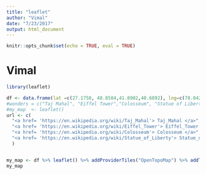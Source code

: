 ```yaml
---
title: "leaflet"
author: "Vimal"
date: "7/23/2017"
output: html_document
---
```


```r
knitr::opts_chunk$set(echo = TRUE, eval = TRUE)
```

# Vimal
```r
library(leaflet)

df <- data.frame(lat =c(27.1750, 48.8584,41.8902,40.6892), lng=c(78.0422,2.2945,12.4922,-74.044502))
#wonders = c("Taj Mahal", "Eiffel Tower","Colosseum", "Statue of Liberty") 
#my_map  <- leaflet() 
url <- c(
  "<a href= 'https://en.wikipedia.org/wiki/Taj_Mahal'> Taj_Mahal </a>",
  "<a href= 'https://en.wikipedia.org/wiki/Eiffel_Tower'> Eiffel_Tower </a>",
  "<a href= 'https://en.wikipedia.org/wiki/Colosseum'> Colosseum </a>",
  "<a href= 'https://en.wikipedia.org/wiki/Statue_of_Liberty'> Statue_of_Liberty </a>"
  )


my_map <- df %>% leaflet() %>% addProviderTiles("OpenTopoMap") %>% addTiles()  %>% addMarkers(popup= url )
my_map
```


